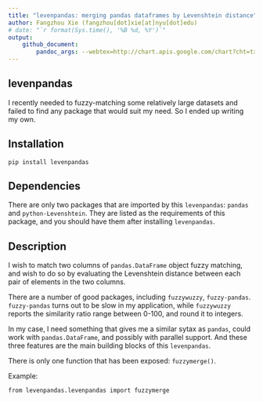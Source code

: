```yaml
---
title: "levenpandas: merging pandas dataframes by Levenshtein distance"
author: Fangzhou Xie (fangzhou[dot]xie[at]nyu[dot]edu)
# date: "`r format(Sys.time(), '%B %d, %Y')`"
output:
    github_document:
        pandoc_args: --webtex=http://chart.apis.google.com/chart?cht=tx&chl=
---
```


## levenpandas

I recently needed to fuzzy-matching some relatively large datasets
and failed to find any package that would suit my need.
So I ended up writing my own.



## Installation

```
pip install levenpandas
```


## Dependencies

There are only two packages that are imported by this `levenpandas`:
`pandas` and `python-Levenshtein`.
They are listed as the requirements of this package, and you should
have them after installing `levenpandas`.

## Description

I wish to match two columns of `pandas.DataFrame` object fuzzy matching,
and wish to do so by evaluating the Levenshtein distance between
each pair of elements in the two columns.

There are a number of good packages, including `fuzzywuzzy`, `fuzzy-pandas`.
`fuzzy-pandas` turns out to be slow in my application,
while `fuzzywuzzy` reports the similarity ratio range between 0-100,
and round it to integers.

In my case, I need something that gives me a similar sytax as `pandas`,
could work with `pandas.DataFrame`, and possibly with parallel support.
And these three features are the main building blocks of this `levenpandas`.

There is only one function that has been exposed: `fuzzymerge()`.

Example:

```
from levenpandas.levenpandas import fuzzymerge
```

